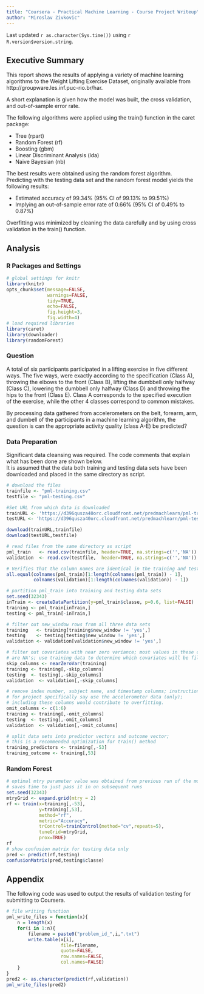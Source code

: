 ```yaml
---
title: "Coursera - Practical Machine Learning - Course Project Writeup"
author: "Miroslav Zivkovic"
--- 
```


Last updated `r as.character(Sys.time())` using `r R.version$version.string`.
 
## Executive Summary  

This report shows the results of applying a variety of machine learning algorithms to the Weight Lifting Exercise Dataset, 
originally available from http://groupware.les.inf.puc-rio.br/har.    

A short explanation is given how the model was built, the cross validation, and out-of-sample error rate.
     
The following algorithms were applied using the train() function in the caret package:  

* Tree (rpart)  
* Random Forest (rf)
* Boosting (gbm)  
* Linear Discriminant Analysis (lda)  
* Naive Bayesian (nb)  

The best results were obtained using the random forest algorithm. 
Predicting with the testing data set and the random forest model yields the following results:

* Estimated accuracy of 99.34% (95% CI of 99.13% to 99.51%)
* Implying an out-of-sample error rate of 0.66% (95% CI of 0.49% to 0.87%) 

Overfitting was minimized by cleaning the data carefully and by using cross validation in the train() function.  

## Analysis  

### R Packages and Settings  

```r
# global settings for knitr
library(knitr)
opts_chunk$set(message=FALSE,
               warnings=FALSE,
               tidy=TRUE,
               echo=FALSE,
               fig.height=3,
               fig.width=4)
# load required libraries
library(caret)
library(downloader)
library(randomForest)
```  

### Question

A total of six participants participated in a lifting exercise in five different ways. The five ways, were exactly according to the 
specification (Class A), throwing the elbows to the front (Class B), lifting the dumbbell only halfway (Class C), lowering the dumbbell only halfway (Class D) 
and throwing the hips to the front (Class E). Class A corresponds to the specified execution of the exercise, while the other 4 classes correspond to common mistakes.

By processing data gathered from accelerometers on the belt, forearm, arm, and dumbell of the participants in a machine learning algorithm, the question is can the appropriate 
activity quality (class A-E) be predicted?

### Data Preparation  
Significant data cleansing was required.  The code comments that explain what has been done are shown below.  
It is assumed that the data both training and testing data sets have been downloaded and placed in the same
directory as script.
```r

# download the files 
trainfile <- "pml-training.csv"
testfile <- "pml-testing.csv"

#Set URL from which data is downloaded
trainURL <- 'https://d396qusza40orc.cloudfront.net/predmachlearn/pml-training.csv'
testURL <- 'https://d396qusza40orc.cloudfront.net/predmachlearn/pml-testing.csv'

download(trainURL,trainfile)
download(testURL,testfile)

# read files from the same directory as script
pml_train   <- read.csv(trainfile, header=TRUE, na.strings=c('','NA'))
validation  <- read.csv(testfile,  header=TRUE, na.strings=c('','NA'))

# Verifies that the column names are identical in the training and test set.
all.equal(colnames(pml_train)[1:length(colnames(pml_train)) - 1], 
          colnames(validation)[1:length(colnames(validation)) - 1])

# partition pml_train into training and testing data sets
set.seed(32343)
inTrain <- createDataPartition(y=pml_train$classe, p=0.6, list=FALSE)
training <- pml_train[inTrain,]
testing <- pml_train[-inTrain,]

# filter out new_window rows from all three data sets
training   <- training[training$new_window != 'yes',]
testing    <- testing[testing$new_window != 'yes',]
validation <- validation[validation$new_window != 'yes',] 

# filter out covariates with near zero variance; most values in these columns 
# are NA's; use training data to determine which covariates will be filtered out
skip_columns <- nearZeroVar(training)
training <- training[,-skip_columns]
testing  <- testing[,-skip_columns]
validation  <- validation[,-skip_columns]

# remove index number, subject name, and timestamp columms; instructions
# for project specifically say use the accelerometer data (only);
# including these columns would contribute to overfitting.
omit_columns <- c(1:6)
training <- training[,-omit_columns]
testing  <- testing[,-omit_columns]
validation  <- validation[,-omit_columns]

# split data sets into predictor vectors and outcome vector; 
# this is a recommended optimization for train() method
training_predictors <- training[,-53]
training_outcome <- training[,53]
```
### Random Forest  
```r
# optimal mtry parameter value was obtained from previous run of the model;
# saves time to just pass it in on subsequent runs
set.seed(32343)
mtryGrid <- expand.grid(mtry = 2)
rf <- train(x=training[,-53],
            y=training[,53],
            method="rf",
            metric="Accuracy",
            trControl=trainControl(method="cv",repeats=5),
            tuneGrid=mtryGrid,
            prox=TRUE)
rf
# show confusion matrix for testing data only
pred <- predict(rf,testing)
confusionMatrix(pred,testing$classe)
```  
## Appendix
The following code was used to output the results of validation testing for submitting to Coursera.  
```r
# file writing function
pml_write_files = function(x){
    n = length(x)
    for(i in 1:n){
        filename = paste0("problem_id_",i,".txt")
        write.table(x[i],
                    file=filename,
                    quote=FALSE,
                    row.names=FALSE,
                    col.names=FALSE)
    }
}
pred2 <- as.character(predict(rf,validation))
pml_write_files(pred2)
```  
